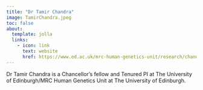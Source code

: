 ```yaml
---
title: "Dr Tamir Chandra"
image: TamirChandra.jpeg
toc: false
about:
  template: jolla
  links:
    - icon: link
      text: website
      href: https://www.ed.ac.uk/mrc-human-genetics-unit/research/chandra-group
---
```


Dr Tamir Chandra is a Chancellor's fellow and Tenured PI at The University of Edinburgh/MRC Human Genetics Unit at The University of Edinburgh.
